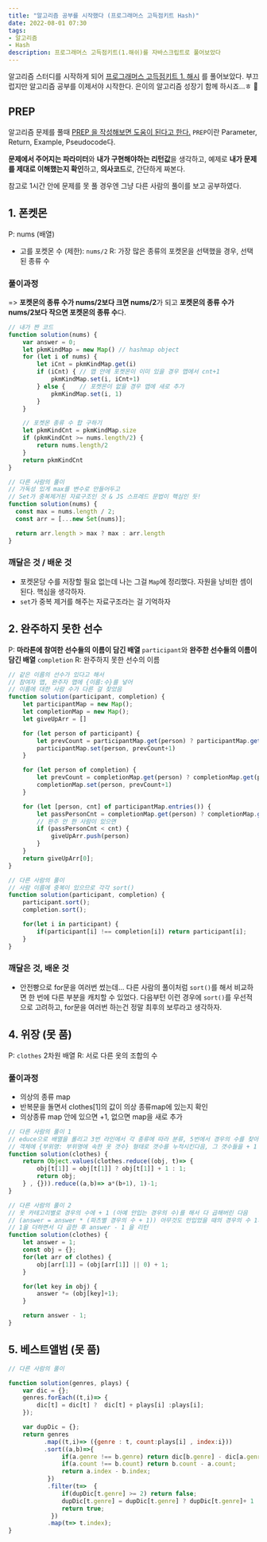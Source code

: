 ```yaml
---
title: "알고리즘 공부를 시작했다 (프로그래머스 고득점키트 Hash)"
date: 2022-08-01 07:30
tags:
- 알고리즘
- Hash
description: 프로그래머스 고득점키트(1.해쉬)를 자바스크립트로 풀어보았다
---
```


알고리즘 스터디를 시작하게 되어 [프로그래머스 고득점키트 1. 해시](https://school.programmers.co.kr/learn/courses/30/parts/12077) 를 풀어보았다. 부끄럽지만 알고리즘 공부를 이제서야 시작한다. 은이의 알고리즘 성장기 함께 하시죠...ㅎ 🥰

## PREP
알고리즘 문제를 풀때 [PREP 을 작성해보면 도움이 된다고 한다.](https://m.blog.naver.com/guangaae/222763880700)
`PREP`이란 Parameter, Return, Example, Pseudocode다.

**문제에서 주어지는 파라미터**와 **내가 구현해야하는 리턴값**을 생각하고, 예제로 **내가 문제를 제대로 이해했는지 확인**하고, **의사코드**로, 간단하게 짜본다.

참고로 1시간 안에 문제를 못 풀 경우엔 그냥 다른 사람의 풀이를 보고 공부하였다.

## 1. 폰켓몬
P: nums (배열)
-   고를 포켓몬 수 (제한): `nums/2`
R: 가장 많은 종류의 포켓몬을 선택했을 경우, 선택된 종류 수

### 풀이과정
=> **포켓몬의 종류 수가 nums/2보다 크면 nums/2**가 되고 **포켓몬의 종류 수가 nums/2보다 작으면 포켓몬의 종류 수**다.

```js showLineNumbers
// 내가 짠 코드
function solution(nums) {
    var answer = 0;
    let pkmKindMap = new Map() // hashmap object
    for (let i of nums) {
        let iCnt = pkmKindMap.get(i)
        if (iCnt) { // 맵 안에 포켓몬이 이미 있을 경우 맵에서 cnt+1    
            pkmKindMap.set(i, iCnt+1)
        } else {    // 포켓몬이 없을 경우 맵에 새로 추가
            pkmKindMap.set(i, 1)
        }
    }

    // 포켓몬 종류 수 합 구하기
    let pkmKindCnt = pkmKindMap.size
    if (pkmKindCnt >= nums.length/2) {
        return nums.length/2
    } 
    return pkmKindCnt
}
```

```js
// 다른 사람의 풀이
// 가독성 있게 max를 변수로 만들어두고
// Set가 중복제거된 자료구조인 것 & JS 스프레드 문법이 핵심인 듯!
function solution(nums) {
  const max = nums.length / 2;
  const arr = [...new Set(nums)];

  return arr.length > max ? max : arr.length
}
```

### 깨달은 것 / 배운 것
- 포켓몬당 수를 저장할 필요 없는데 나는 그걸 `Map`에 정리했다. 자원을 낭비한 셈이 된다. 핵심을 생각하자. 
- `set`가 중복 제거를 해주는 자료구조라는 걸 기억하자

## 2. 완주하지 못한 선수

P: **마라톤에 참여한 선수들의 이름이 담긴 배열** `participant`와 **완주한 선수들의 이름이 담긴 배열** `completion`
R: 완주하지 못한 선수의 이름

```js
// 같은 이름의 선수가 있다고 해서 
// 참여자 맵, 완주자 맵에 {이름:수}를 넣어
// 이름에 대한 사람 수가 다른 걸 찾았음
function solution(participant, completion) {
    let participantMap = new Map();
    let completionMap = new Map();
    let giveUpArr = []

    for (let person of participant) {
        let prevCount = participantMap.get(person) ? participantMap.get(person) : 0
        participantMap.set(person, prevCount+1)
    }

    for (let person of completion) {
        let prevCount = completionMap.get(person) ? completionMap.get(person) : 0
        completionMap.set(person, prevCount+1)
    }

    for (let [person, cnt] of participantMap.entries()) {
        let passPersonCnt = completionMap.get(person) ? completionMap.get(person) : 0
        // 완주 안 한 사람이 있으면
        if (passPersonCnt < cnt) {
            giveUpArr.push(person)
        }
    }
    return giveUpArr[0];
}
```

```js
// 다른 사람의 풀이
// 사람 이름에 중복이 있으므로 각각 sort() 
function solution(participant, completion) {
    participant.sort();
    completion.sort();

    for(let i in participant) {
        if(participant[i] !== completion[i]) return participant[i];
    }
}
```

### 깨달은 것, 배운 것
- 안전빵으로 for문을 여러번 썼는데... 다른 사람의 풀이처럼 `sort()`를 해서 비교하면 한 번에 다른 부분을 캐치할 수 있었다. 다음부턴 이런 경우에 `sort()`를 우선적으로 고려하고, for문을 여러번 하는건 정말 최후의 보루라고 생각하자.

## 4. 위장 (못 품)
P: `clothes` 2차원 배열 
R: 서로 다른 옷의 조합의 수

### 풀이과정
-   의상의 종류 map
-   반복문을 돌면서 clothes[1]의 값이 의상 종류map에 있는지 확인
-   의상종류 map 안에 있으면 +1, 없으면 map을 새로 추가

```js
// 다른 사람의 풀이 1 
// educe으로 배열을 롤리고 3번 라인에서 각 종류에 따라 분류, 5번에서 경우의 수를 찾아 반환
// 객체에 {부위명: 부위명에 속한 옷 갯수} 형태로 갯수를 누적시킨다음, 그 갯수들을 + 1 한 값으로 모두 곱한 후 최종 -1 하여 리턴
function solution(clothes) {
    return Object.values(clothes.reduce((obj, t)=> {
        obj[t[1]] = obj[t[1]] ? obj[t[1]] + 1 : 1;
        return obj;
    } , {})).reduce((a,b)=> a*(b+1), 1)-1;    
}

// 다른 사람의 풀이 2
// 옷 카테고리별로 경우의 수에 + 1 (아예 안입는 경우의 수)를 해서 다 곱해버린 다음 
// (answer = answer * (파츠별 경우의 수 + 1)) 아무것도 안입었을 때의 경우의 수 1개를 빼기 때문에,
// 1을 더하면서 다 곱한 후 answer - 1 을 리턴
function solution(clothes) {
    let answer = 1;
    const obj = {};
    for(let arr of clothes) {
        obj[arr[1]] = (obj[arr[1]] || 0) + 1;
    }

    for(let key in obj) {
        answer *= (obj[key]+1);
    }

    return answer - 1;
}
```

## 5. 베스트앨범 (못 품)
```js
// 다른 사람의 풀이

function solution(genres, plays) {
    var dic = {};
    genres.forEach((t,i)=> {
        dic[t] = dic[t] ?  dic[t] + plays[i] :plays[i];        
    });

    var dupDic = {};
    return genres          
          .map((t,i)=> ({genre : t, count:plays[i] , index:i}))
          .sort((a,b)=>{               
               if(a.genre !== b.genre) return dic[b.genre] - dic[a.genre];
               if(a.count !== b.count) return b.count - a.count;
               return a.index - b.index;
           })
           .filter(t=>  {
               if(dupDic[t.genre] >= 2) return false;
               dupDic[t.genre] = dupDic[t.genre] ? dupDic[t.genre]+ 1 : 1;
               return true;
            })
           .map(t=> t.index);    
}
```